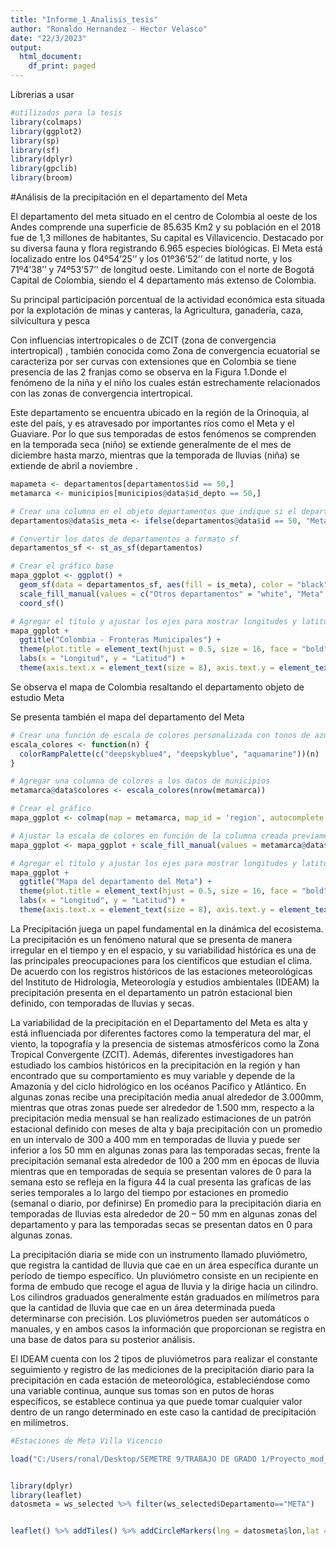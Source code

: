 ```yaml
---
title: "Informe_1_Analisis_tesis"
author: "Ronaldo Hernandez - Hector Velasco"
date: "22/3/2023"
output:
  html_document:
    df_print: paged
---
```

Librerias a usar
```r


#utilizados para la tesis
library(colmaps)
library(ggplot2)
library(sp)
library(sf)
library(dplyr)
library(gpclib)
library(broom)


```

\#Análisis de la precipitación en el departamento del Meta

El departamento del meta situado en el centro de Colombia al oeste de los Andes comprende una superficie de 85.635 Km2 y su población en el 2018 fue de 1,3 millones de habitantes, Su capital es Villavicencio. Destacado por su diversa fauna y flora registrando 6.965 especies biológicas. El Meta está localizado entre los 04º54'25'' y los 01º36'52'' de latitud norte, y los 71º4'38'' y 74º53'57'' de longitud oeste. Limitando con el norte de Bogotá Capital de Colombia, siendo el 4 departamento más extenso de Colombia.

Su principal participación porcentual de la actividad económica esta situada por la explotación de minas y canteras, la Agricultura, ganadería, caza, silvicultura y pesca

Con influencias intertropicales o de ZCIT (zona de convergencia intertropical) , también conocida como Zona de convergencia ecuatorial se caracteriza por ser curvas con extensiones que en Colombia se tiene presencia de las 2 franjas como se observa en la Figura 1.Donde el fenómeno de la niña y el niño los cuales están estrechamente relacionados con las zonas de convergencia intertropical.

Este departamento se encuentra ubicado en la región de la Orinoquia, al este del país, y es atravesado por importantes ríos como el Meta y el Guaviare. Por lo que sus temporadas de estos fenómenos se comprenden en la temporada seca (niño) se extiende generalmente de el mes de diciembre hasta marzo, mientras que la temporada de lluvias (niña) se extiende de abril a noviembre .

```r

mapameta <- departamentos[departamentos$id == 50,]
metamarca <- municipios[municipios@data$id_depto == 50,]

# Crear una columna en el objeto departamentos que indique si el departamento es Meta o no
departamentos@data$is_meta <- ifelse(departamentos@data$id == 50, "Meta", "Otros departamentos")

# Convertir los datos de departamentos a formato sf
departamentos_sf <- st_as_sf(departamentos)

# Crear el gráfico base
mapa_ggplot <- ggplot() +
  geom_sf(data = departamentos_sf, aes(fill = is_meta), color = "black", size = 0.1) +
  scale_fill_manual(values = c("Otros departamentos" = "white", "Meta" = "dodgerblue"), name = "Departamentos", labels = c("Otros departamentos", "Meta")) +
  coord_sf()

# Agregar el título y ajustar los ejes para mostrar longitudes y latitudes
mapa_ggplot +
  ggtitle("Colombia - Fronteras Municipales") +
  theme(plot.title = element_text(hjust = 0.5, size = 16, face = "bold")) +
  labs(x = "Longitud", y = "Latitud") +
  theme(axis.text.x = element_text(size = 8), axis.text.y = element_text(size = 8))

```

Se observa el mapa de Colombia resaltando el departamento objeto de estudio Meta

Se presenta también el mapa del departamento del Meta

```r
# Crear una función de escala de colores personalizada con tonos de azul aguamarina
escala_colores <- function(n) {
  colorRampPalette(c("deepskyblue4", "deepskyblue", "aquamarine"))(n)
}

# Agregar una columna de colores a los datos de municipios
metamarca@data$colores <- escala_colores(nrow(metamarca))

# Crear el gráfico
mapa_ggplot <- colmap(map = metamarca, map_id = 'region', autocomplete = TRUE)

# Ajustar la escala de colores en función de la columna creada previamente
mapa_ggplot <- mapa_ggplot + scale_fill_manual(values = metamarca@data$colores)

# Agregar el título y ajustar los ejes para mostrar longitudes y latitudes
mapa_ggplot +
  ggtitle("Mapa del departamento del Meta") +
  theme(plot.title = element_text(hjust = 0.5, size = 16, face = "bold")) +
  labs(x = "Longitud", y = "Latitud") +
  theme(axis.text.x = element_text(size = 8), axis.text.y = element_text(size = 8))


```

La Precipitación juega un papel fundamental en la dinámica del ecosistema. La precipitación es un fenómeno natural que se presenta de manera irregular en el tiempo y en el espacio, y su variabilidad histórica es una de las principales preocupaciones para los científicos que estudian el clima. De acuerdo con los registros históricos de las estaciones meteorológicas del Instituto de Hidrología, Meteorología y estudios ambientales (IDEAM) la precipitación presenta en el departamento un patrón estacional bien definido, con temporadas de lluvias y secas.

La variabilidad de la precipitación en el Departamento del Meta es alta y está influenciada por diferentes factores como la temperatura del mar, el viento, la topografía y la presencia de sistemas atmosféricos como la Zona Tropical Convergente (ZCIT). Además, diferentes investigadores han estudiado los cambios históricos en la precipitación en la región y han encontrado que su comportamiento es muy variable y depende de la Amazonía y del ciclo hidrológico en los océanos Pacífico y Atlántico. En algunas zonas recibe una precipitación media anual alrededor de 3.000mm, mientras que otras zonas puede ser alrededor de 1.500 mm, respecto a la precipitación media mensual se han realizado estimaciones de un patrón estacional definido con meses de alta y baja precipitación con un promedio en un intervalo de 300 a 400 mm en temporadas de lluvia y puede ser inferior a los 50 mm en algunas zonas para las temporadas secas, frente la precipitación semanal esta alrededor de 100 a 200 mm en épocas de lluvia mientras que en temporadas de sequia se presentan valores de 0 para la semana esto se refleja en la figura 44 la cual presenta las graficas de las series temporales a lo largo del tiempo por estaciones en promedio (semanal o diario, por definirse) En promedio para la precipitación diaria en temporadas de lluvias esta alrededor de 20 -- 50 mm en algunas zonas del departamento y para las temporadas secas se presentan datos en 0 para algunas zonas.

La precipitación diaria se mide con un instrumento llamado pluviómetro, que registra la cantidad de lluvia que cae en un área específica durante un período de tiempo específico. Un pluviómetro consiste en un recipiente en forma de embudo que recoge el agua de lluvia y la dirige hacia un cilindro. Los cilindros graduados generalmente están graduados en milímetros para que la cantidad de lluvia que cae en un área determinada pueda determinarse con precisión. Los pluviómetros pueden ser automáticos o manuales, y en ambos casos la información que proporcionan se registra en una base de datos para su posterior análisis.

El IDEAM cuenta con los 2 tipos de pluviómetros para realizar el constante seguimiento y registro de las mediciones de la precipitación diario para la precipitación en cada estación de meteorológica, estableciéndose como una variable continua, aunque sus tomas son en putos de horas específicos, se establece continua ya que puede tomar cualquier valor dentro de un rango determinado en este caso la cantidad de precipitación en milímetros.

```r
#Estaciones de Meta Villa Vicencio 

load("C:/Users/ronal/Desktop/SEMETRE 9/TRABAJO DE GRADO 1/Proyecto_mod_precipitacion/Datos/wth_data_caf_ideam.RData")


library(dplyr)
library(leaflet)
datosmeta = ws_selected %>% filter(ws_selected$Departamento=="META")


leaflet() %>% addTiles() %>% addCircleMarkers(lng = datosmeta$lon,lat = datosmeta$lat)




```
